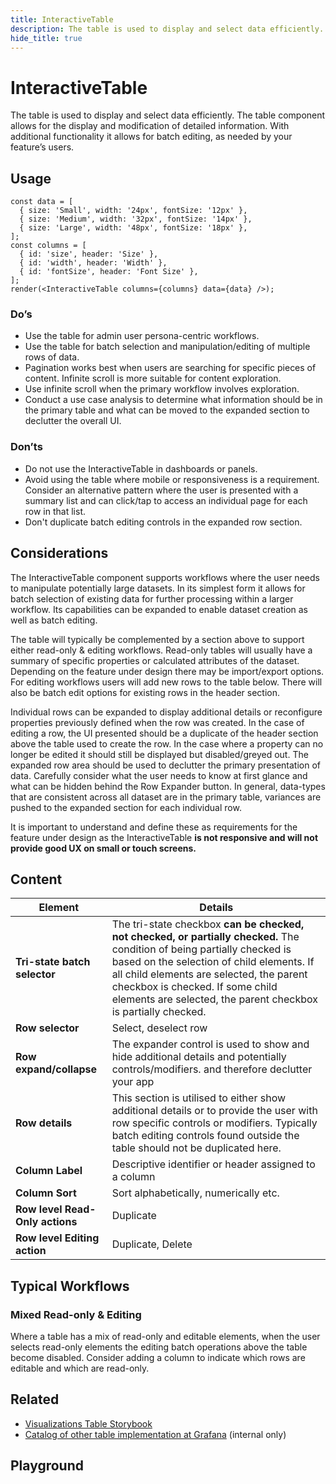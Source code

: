 ```yaml
---
title: InteractiveTable
description: The table is used to display and select data efficiently. The table component allows for the display and modification of detailed information. With additional functionality it allows for batch editing, as needed by your feature’s users.
hide_title: true
---
```


# InteractiveTable <Badge text='ready' color='green'></Badge> <StorybookLink path='/story/experimental-interactivetable--docs' />

The table is used to display and select data efficiently. The table component allows for the display and modification of detailed information. With additional functionality it allows for batch editing, as needed by your feature’s users.

## Usage

```tsx live noInline
const data = [
  { size: 'Small', width: '24px', fontSize: '12px' },
  { size: 'Medium', width: '32px', fontSize: '14px' },
  { size: 'Large', width: '48px', fontSize: '18px' },
];
const columns = [
  { id: 'size', header: 'Size' },
  { id: 'width', header: 'Width' },
  { id: 'fontSize', header: 'Font Size' },
];
render(<InteractiveTable columns={columns} data={data} />);
```

### Do’s

- Use the table for admin user persona-centric workflows.
- Use the table for batch selection and manipulation/editing of multiple rows of data.
- Pagination works best when users are searching for specific pieces of content. Infinite scroll is more suitable for content exploration.
- Use infinite scroll when the primary workflow involves exploration.
- Conduct a use case analysis to determine what information should be in the primary table and what can be moved to the expanded section to declutter the overall UI.

### Don’ts

- Do not use the InteractiveTable in dashboards or panels.
- Avoid using the table where mobile or responsiveness is a requirement. Consider an alternative pattern where the user is presented with a summary list and can click/tap to access an individual page for each row in that list.
- Don't duplicate batch editing controls in the expanded row section.

## Considerations

The InteractiveTable component supports workflows where the user needs to manipulate potentially large datasets. In its simplest form it allows for batch selection of existing data for further processing within a larger workflow. Its capabilities can be expanded to enable dataset creation as well as batch editing.

The table will typically be complemented by a section above to support either read-only & editing workflows. Read-only tables will usually have a summary of specific properties or calculated attributes of the dataset. Depending on the feature under design there may be import/export options. For editing workflows users will add new rows to the table below. There will also be batch edit options for existing rows in the header section.

Individual rows can be expanded to display additional details or reconfigure properties previously defined when the row was created. In the case of editing a row, the UI presented should be a duplicate of the header section above the table used to create the row. In the case where a property can no longer be edited it should still be displayed but disabled/greyed out. The expanded row area should be used to declutter the primary presentation of data. Carefully consider what the user needs to know at first glance and what can be hidden behind the Row Expander button. In general, data-types that are consistent across all dataset are in the primary table, variances are pushed to the expanded section for each individual row.

It is important to understand and define these as requirements for the feature under design as the InteractiveTable **is not responsive and will not provide good UX on small or touch screens.**

## Content

| Element                         | Details                                                                                                                                                                                                                                                                                                                |
| ------------------------------- | ---------------------------------------------------------------------------------------------------------------------------------------------------------------------------------------------------------------------------------------------------------------------------------------------------------------------- |
| **Tri-state batch selector**    | The tri-state checkbox **can be checked, not checked, or partially checked.** The condition of being partially checked is based on the selection of child elements. If all child elements are selected, the parent checkbox is checked. If some child elements are selected, the parent checkbox is partially checked. |
| **Row selector**                | Select, deselect row                                                                                                                                                                                                                                                                                                   |
| **Row expand/collapse**         | The expander control is used to show and hide additional details and potentially controls/modifiers. and therefore declutter your app                                                                                                                                                                                  |
| **Row details**                 | This section is utilised to either show additional details or to provide the user with row specific controls or modifiers. Typically batch editing controls found outside the table should not be duplicated here.                                                                                                     |
| **Column Label**                | Descriptive identifier or header assigned to a column                                                                                                                                                                                                                                                                  |
| **Column Sort**                 | Sort alphabetically, numerically etc.                                                                                                                                                                                                                                                                                  |
| **Row level Read-Only actions** | Duplicate                                                                                                                                                                                                                                                                                                              |
| **Row level Editing action**    | Duplicate, Delete                                                                                                                                                                                                                                                                                                      |

## Typical Workflows

### Mixed Read-only & Editing

Where a table has a mix of read-only and editable elements, when the user selects read-only elements the editing batch operations above the table become disabled. Consider adding a column to indicate which rows are editable and which are read-only.

## Related

- [Visualizations Table Storybook](https://developers.grafana.com/ui/canary/index.html?path=/story/visualizations-table--bar-gauge-cell)
- [Catalog of other table implementation at Grafana](https://docs.google.com/document/d/11dpltzvNmBzL00CU4yp4S9ofmpJC4bl0MREFRlsCOcw/edit) (internal only)

## Playground

<ComponentEmbed path="/story/experimental-interactivetable--docs" />
